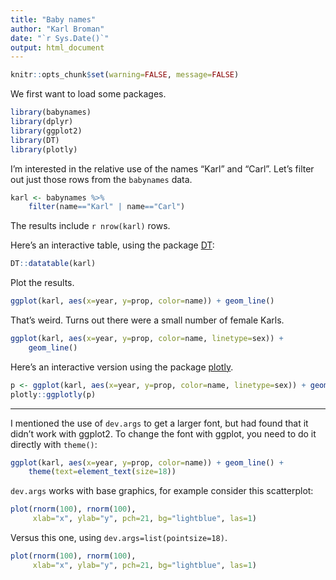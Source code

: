 ---
title: "Baby names"
author: "Karl Broman"
date: "`r Sys.Date()`"
output: html_document
---

```{r global_opts, include=FALSE}
knitr::opts_chunk$set(warning=FALSE, message=FALSE)
```

We first want to load some packages.

```{r load_packages}
library(babynames)
library(dplyr)
library(ggplot2)
library(DT)
library(plotly)
```

I'm interested in the relative use of the names "Karl" and "Carl". Let's filter out just those rows from the `babynames` data.

```{r, filter_karl}
karl <- babynames %>%
    filter(name=="Karl" | name=="Carl")
```

The results include `r nrow(karl)` rows.

Here's an interactive table, using the package [DT](https://github.com/rstudio/DT):

```{r datatable}
DT::datatable(karl)
```

Plot the results.

```{r lineplot}
ggplot(karl, aes(x=year, y=prop, color=name)) + geom_line()
```

That's weird. Turns out there were a small number of female Karls.

```{r lineplot_bysex}
ggplot(karl, aes(x=year, y=prop, color=name, linetype=sex)) +
    geom_line()
```

Here's an interactive version using the package [plotly](https://plot.ly/r/).

```{r plotly, fig.width=12, fig.height=7}
p <- ggplot(karl, aes(x=year, y=prop, color=name, linetype=sex)) + geom_line()
plotly::ggplotly(p)
```

---

I mentioned the use of `dev.args` to get a larger font, but had found
that it didn't work with ggplot2. To change the font with ggplot, you
need to do it directly with `theme()`:

```{r lineplot_larger_font}
ggplot(karl, aes(x=year, y=prop, color=name)) + geom_line() +
    theme(text=element_text(size=18))
```

`dev.args` works with base graphics, for example consider this scatterplot:

```{r plot_xy}
plot(rnorm(100), rnorm(100),
     xlab="x", ylab="y", pch=21, bg="lightblue", las=1)
```

Versus this one, using `dev.args=list(pointsize=18)`.

```{r plot_xy_larger_font, dev.args=list(pointsize=18)}
plot(rnorm(100), rnorm(100),
     xlab="x", ylab="y", pch=21, bg="lightblue", las=1)
```